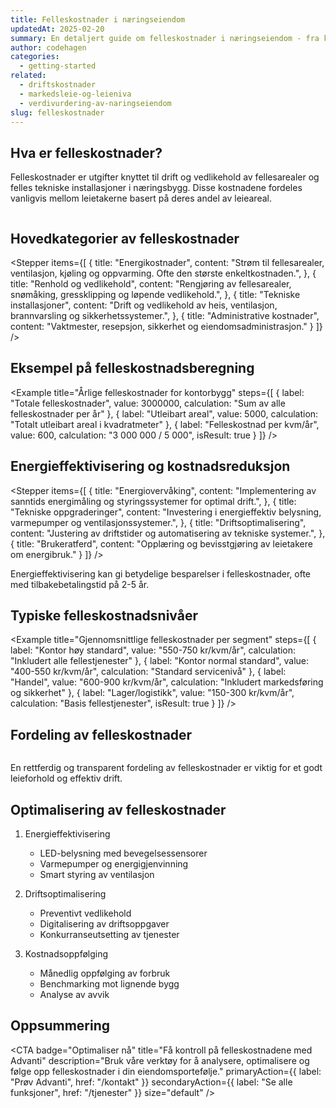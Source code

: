 ```yaml
---
title: Felleskostnader i næringseiendom
updatedAt: 2025-02-20
summary: En detaljert guide om felleskostnader i næringseiendom - fra kostnadstyper og fordeling til optimalisering og energieffektivisering.
author: codehagen
categories:
  - getting-started
related:
  - driftskostnader
  - markedsleie-og-leieniva
  - verdivurdering-av-naringseiendom
slug: felleskostnader
---
```


## Hva er felleskostnader?

Felleskostnader er utgifter knyttet til drift og vedlikehold av fellesarealer og felles tekniske installasjoner i næringsbygg. Disse kostnadene fordeles vanligvis mellom leietakerne basert på deres andel av leieareal.

<Math 
  formula="\text{Felleskostnad per kvm} = \frac{\text{Totale felleskostnader}}{\text{Totalt utleibart areal}}"
  description="Grunnleggende formel for beregning av felleskostnader per kvadratmeter"
/>

## Hovedkategorier av felleskostnader

<Stepper
  items={[
    {
      title: "Energikostnader",
      content: "Strøm til fellesarealer, ventilasjon, kjøling og oppvarming. Ofte den største enkeltkostnaden.",
    },
    {
      title: "Renhold og vedlikehold",
      content: "Rengjøring av fellesarealer, snømåking, gressklipping og løpende vedlikehold.",
    },
    {
      title: "Tekniske installasjoner",
      content: "Drift og vedlikehold av heis, ventilasjon, brannvarsling og sikkerhetssystemer.",
    },
    {
      title: "Administrative kostnader",
      content: "Vaktmester, resepsjon, sikkerhet og eiendomsadministrasjon."
    }
  ]}
/>

## Eksempel på felleskostnadsberegning

<Example
  title="Årlige felleskostnader for kontorbygg"
  steps={[
    {
      label: "Totale felleskostnader",
      value: 3000000,
      calculation: "Sum av alle felleskostnader per år"
    },
    {
      label: "Utleibart areal",
      value: 5000,
      calculation: "Totalt utleibart areal i kvadratmeter"
    },
    {
      label: "Felleskostnad per kvm/år",
      value: 600,
      calculation: "3 000 000 / 5 000",
      isResult: true
    }
  ]}
/>

## Energieffektivisering og kostnadsreduksjon

<Stepper
  items={[
    {
      title: "Energiovervåking",
      content: "Implementering av sanntids energimåling og styringssystemer for optimal drift.",
    },
    {
      title: "Tekniske oppgraderinger",
      content: "Investering i energieffektiv belysning, varmepumper og ventilasjonssystemer.",
    },
    {
      title: "Driftsoptimalisering",
      content: "Justering av driftstider og automatisering av tekniske systemer.",
    },
    {
      title: "Brukeratferd",
      content: "Opplæring og bevisstgjøring av leietakere om energibruk."
    }
  ]}
/>

<Note variant="info">
  Energieffektivisering kan gi betydelige besparelser i felleskostnader, ofte med tilbakebetalingstid på 2-5 år.
</Note>

## Typiske felleskostnadsnivåer

<Example
  title="Gjennomsnittlige felleskostnader per segment"
  steps={[
    {
      label: "Kontor høy standard",
      value: "550-750 kr/kvm/år",
      calculation: "Inkludert alle fellestjenester"
    },
    {
      label: "Kontor normal standard",
      value: "400-550 kr/kvm/år",
      calculation: "Standard servicenivå"
    },
    {
      label: "Handel",
      value: "600-900 kr/kvm/år",
      calculation: "Inkludert markedsføring og sikkerhet"
    },
    {
      label: "Lager/logistikk",
      value: "150-300 kr/kvm/år",
      calculation: "Basis fellestjenester",
      isResult: true
    }
  ]}
/>

## Fordeling av felleskostnader

<Math 
  formula="\text{Leietakers andel} = \text{Leietakers areal} \times \frac{\text{Felleskostnad per kvm}}{\text{Totalt utleibart areal}}"
  description="Formel for beregning av leietakers andel av felleskostnader"
/>

<Note variant="success">
  En rettferdig og transparent fordeling av felleskostnader er viktig for et godt leieforhold og effektiv drift.
</Note>

## Optimalisering av felleskostnader

1. Energieffektivisering
   - LED-belysning med bevegelsessensorer
   - Varmepumper og energigjenvinning
   - Smart styring av ventilasjon

2. Driftsoptimalisering
   - Preventivt vedlikehold
   - Digitalisering av driftsoppgaver
   - Konkurranseutsetting av tjenester

3. Kostnadsoppfølging
   - Månedlig oppfølging av forbruk
   - Benchmarking mot lignende bygg
   - Analyse av avvik

## Oppsummering

<Summary
  title="Nøkkelpunkter om felleskostnader"
  points={[
    {
      title: "Kostnadstyper",
      description: "Forståelse av ulike kostnadskomponenter og deres betydning",
      iconName: "barChart"
    },
    {
      title: "Energieffektivisering",
      description: "Fokus på energibesparende tiltak og optimalisering",
      iconName: "scales"
    },
    {
      title: "Fordeling",
      description: "Rettferdig fordeling og transparent rapportering",
      iconName: "lineChart"
    },
    {
      title: "Oppfølging",
      description: "Kontinuerlig overvåking og forbedring av kostnadsnivåer",
      iconName: "lightbulb"
    }
  ]}
/>

<CTA
  badge="Optimaliser nå"
  title="Få kontroll på felleskostnadene med Advanti"
  description="Bruk våre verktøy for å analysere, optimalisere og følge opp felleskostnader i din eiendomsportefølje."
  primaryAction={{
    label: "Prøv Advanti",
    href: "/kontakt"
  }}
  secondaryAction={{
    label: "Se alle funksjoner",
    href: "/tjenester"
  }}
  size="default"
/> 